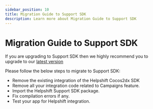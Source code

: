 ```yaml
---
sidebar_position: 10
title: Migration Guide to Support SDK
description: Learn more about Migration Guide to Support SDK
---
```




# Migration Guide to Support SDK


<Admonition type="info" title="Note">

If you are upgrading to Support SDK then we highly recommend you to upgrade to our [latest version](/cocos2d-x/getting-started-android/)


</Admonition>



Please follow the below steps to migrate to Support SDK:

* Remove the existing integration of the Helpshift Cocos2dx SDK
* Remove all your integration code related to Campaigns feature.
* Import the Helpshift Support SDK package.
* Fix compilation errors if any.
* Test your app for Helpshift integration.
